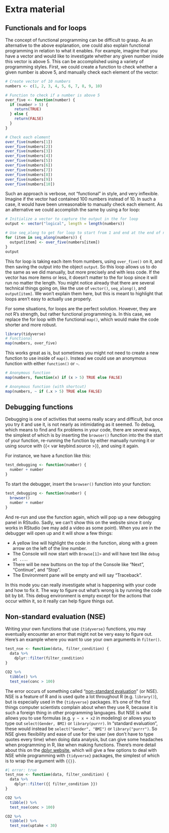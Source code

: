 # Extra material {#sec-extra-material}

## Functionals and for loops {#sec-alternative-loop-explanation}

The concept of functional programming can be difficult to grasp. As an
alternative to the above explanation, one could also explain functional
programming in relation to what it enables. For example, imagine that
you have a vector and would like to investigate whether any given number
inside this vector is above 5. This can be accomplished using a variety
of programming styles. First, we could create a function to check
whether a given number is above 5, and manually check each element of
the vector:

```r
# Create vector of 10 numbers
numbers <- c(1, 2, 3, 4, 5, 6, 7, 8, 9, 10)

# Function to check if a number is above 5
over_five <- function(number) {
  if (number > 5) {
    return(TRUE)
  } else {
    return(FALSE)
  }
}

# Check each element
over_five(numbers[1])
over_five(numbers[2])
over_five(numbers[3])
over_five(numbers[4])
over_five(numbers[5])
over_five(numbers[6])
over_five(numbers[7])
over_five(numbers[8])
over_five(numbers[9])
over_five(numbers[10])
```

Such an approach is verbose, not "functional" in style, and very
inflexible. Imagine if the vector had contained 100 numbers instead of
10. In such a case, it would have been unreasonable to manually check
each element. As an alternative we could accomplish the same by using a
for loop:

```r
# Initialize a vector to capture the output in the for loop
output <- vector("logical", length = length(numbers))

# Use seq_along to get for loop to start from 1 and end at the end of numbers
for (item in seq_along(numbers)) {
  output[item] <- over_five(numbers[item])
}
output
```

This for loop is taking each item from numbers, using `over_five()` on
it, and then saving the output into the object `output`. So this loop
allows us to do the same as we did manually, but more precisely and with
less code. If the vector has more items or less, it doesn't matter to
the for loop since it will run no matter the length. You might notice
already that there are several technical things going on, like the use
of `vector()`, `seq_along()`, and `output[item]`. We won't explain them
here, but this is meant to highlight that loops aren't easy to actually
use properly.

For some situations, for loops are the perfect solution. However, they
are not R's strength, but rather functional programming is. In this
case, we replace the for loop with the functional `map()`, which would
make the code shorter and more robust.

```r
library(tidyverse)
# Functional
map(numbers, over_five)
```

This works great as is, but sometimes you might not need to create a new
function to use inside of `map()`. Instead we could use an anonymous
function with either `function()` or `~`.

```r
# Anonymous function
map(numbers, function(x) if (x > 5) TRUE else FALSE)

# Anonymous function (with shortcut)
map(numbers, ~ if (.x > 5) TRUE else FALSE)
```

## Debugging functions

Debugging is one of activities that seems really scary and difficult,
but once you try it and use it, is not nearly as intimidating as it
seemed. To debug, which means to find and fix problems in your code,
there are several ways, the simplest of which is by inserting the
`browser()` function into the the start of your function, re-running the
function by either manually running it or using source with
{{< var keybind.source >}}, and using it again.

For instance, we have a function like this:

```r
test_debugging <- function(number) {
  number + number
}
```

To start the debugger, insert the `browser()` function into your
function:

```r
test_debugging <- function(number) {
  browser()
  number + number
}
```

And re-run and use the function again, which will pop up a new debugging
panel in RStudio. Sadly, we can't show this on the website since it only
works in RStudio (we may add a video as some point). When you are in the
debugger will open up and it will show a few things:

<!-- TODO: eventually add an image or video.. but for next year. -->

-   A yellow line will highlight the code in the function, along with a
    green arrow on the left of the line number.
-   The Console will now start with `Browse[1]>` and will have text like
    `debug at ...`.
-   There will be new buttons on the top of the Console like "Next",
    "Continue", and "Stop".
-   The Environment pane will be empty and will say "Traceback".

<!-- TODO: Add image or video of this or extend it from previous video? -->

<!-- TODO: Image of debugging changes, with descriptions -->

In this mode you can really investigate what is happening with your code
and how to fix it. The way to figure out what's wrong is by running the
code bit by bit. This debug environment is empty except for the actions
that occur within it, so it really can help figure things out.

## Non-standard evaluation (NSE)

Writing your own functions that use `{tidyverse}` functions, you may
eventually encounter an error that might not be very easy to figure out.
Here's an example where you want to use your own arguments in
`filter()`.

```r
test_nse <- function(data, filter_condition) {
  data %>%
    dplyr::filter(filter_condition)
}

CO2 %>%
  tibble() %>%
  test_nse(conc > 100)
```

The error occurs of something called "[non-standard
evaluation](https://adv-r.had.co.nz/Computing-on-the-language.html)" (or
NSE). NSE is a feature of R and is used quite a lot throughout R (e.g.
`library()`), but is especially used in the `{tidyverse}` packages. It's
one of the first things computer scientists complain about when they use
R, because it is such a foreign thing in other programming languages.
But NSE is what allows you to use formulas (e.g. `y ~ x + x2` in
modeling) or allows you to type out `select(Gender, BMI)` or
`library(purrr)`. In "standard evaluation", these would instead be
`select("Gender", "BMI")` or `library("purrr")`. So NSE gives
flexibility and ease of use for the user (we don't have to type quotes
every time) when doing data analysis, but can give some headaches when
programming in R, like when making functions. There's more detail about
this on the [dplyr
website](https://dplyr.tidyverse.org/articles/programming.html#warm-up),
which will give a few options to deal with NSE while programming with
`{tidyverse}` packages, the simplest of which is to wrap the argument
with `{{}}`.

```r
#| error: true
test_nse <- function(data, filter_condition) {
  data %>%
    dplyr::filter({{ filter_condition }})
}

CO2 %>%
  tibble() %>%
  test_nse(conc > 100)

CO2 %>%
  tibble() %>%
  test_nse(uptake < 30)
```
